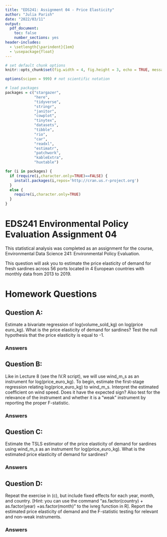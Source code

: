 ```yaml
---
title: "EDS241: Assignment 04 - Price Elasticity"
author: "Julia Parish"
date: "2022/03/11"
output: 
  pdf_document:
    toc: false
    number_sections: yes
header-includes:
  - \setlength{\parindent}{1em}
  - \usepackage{float}
---
```


```r
# set default chunk options
knitr::opts_chunk$set(fig.width = 4, fig.height = 3, echo = TRUE, message = FALSE, warning = FALSE)

options(scipen = 999) # not scientific notation

```

```r
# load packages
packages = c("stargazer", 
             "here",
             "tidyverse",
             "stringr", 
             "janitor", 
             "cowplot", 
             "tinytex", 
             "datasets", 
             "tibble",
             "rio",
             "car",
             "readxl",
             "estimatr",
             "patchwork", 
             "kableExtra",
             "huxtable")

for (i in packages) {
  if (require(i,character.only=TRUE)==FALSE) {
    install.packages(i,repos='http://cran.us.r-project.org')
  }
  else {
    require(i,character.only=TRUE)
  }
}

```

# EDS241 Environmental Policy Evaluation Assignment 04

\noindent This statistical analysis was completed as an assignment for the course, Environmental Data Science 241: Environmental Policy Evaluation. 

This question will ask you to estimate the price elasticity of demand for fresh sardines across 56 ports located in 4 European countries with monthly data from 2013 to 2019. 

# Homework Questions

## Question A:

\noindent Estimate a bivariate regression of log(volume_sold_kg) on log(price euro_kg). What is the price elasticity of demand for sardines? Test the null hypothesis that the price elasticity is equal to -1.


### Answers\

\noindent


## Question B:

\noindent Like in Lecture 8 (see the IV.R script), we will use wind_m_s as an instrument for log(price_euro_kg). To begin, estimate the first-stage regression relating log(price_euro_kg) to wind_m_s. Interpret the estimated coefficient on wind speed. Does it have the expected sign? Also test for the relevance of the instrument and whether it is a “weak” instrument by reporting the proper F-statistic.


### Answers\

\noindent

## Question C:

\noindent Estimate the TSLS estimator of the price elasticity of demand for sardines using wind_m_s as an instrument for log(price_euro_kg). What is the estimated price elasticity of demand for sardines?


### Answers\

\noindent


## Question D:

\noindent Repeat the exercise in (c), but include fixed effects for each year, month, and country. [Hint: you can use the command “as.factor(country) + as.factor(year) +as.factor(month)” to the ivreg function in R]. Report the estimated price elasticity of demand and the F-statistic testing for relevant and non-weak instruments.


### Answers\

\noindent